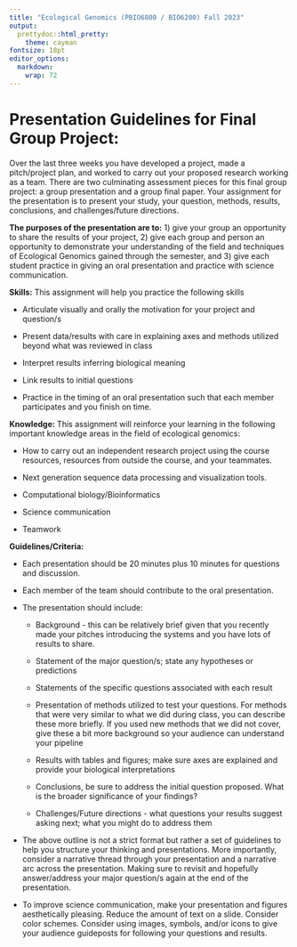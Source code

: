```yaml
---
title: "Ecological Genomics (PBIO6800 / BIO6200) Fall 2023"
output:
  prettydoc::html_pretty:
    theme: cayman
fontsize: 18pt
editor_options: 
  markdown: 
    wrap: 72
---
```


# Presentation Guidelines for Final Group Project:

Over the last three weeks you have developed a project, made a
pitch/project plan, and worked to carry out your proposed research
working as a team. There are two culminating assessment pieces for this
final group project: a group presentation and a group final paper. Your
assignment for the presentation is to present your study, your question,
methods, results, conclusions, and challenges/future directions.

**The purposes of the presentation are to:** 1) give your group an
opportunity to share the results of your project, 2) give each group and
person an opportunity to demonstrate your understanding of the field and
techniques of Ecological Genomics gained through the semester, and 3)
give each student practice in giving an oral presentation and practice
with science communication.

**Skills:** This assignment will help you practice the following skills

-   Articulate visually and orally the motivation for your project and
    question/s

-   Present data/results with care in explaining axes and methods
    utilized beyond what was reviewed in class

-   Interpret results inferring biological meaning

-   Link results to initial questions

-   Practice in the timing of an oral presentation such that each member
    participates and you finish on time.

**Knowledge:** This assignment will reinforce your learning in the
following important knowledge areas in the field of ecological genomics:

-   How to carry out an independent research project using the course
    resources, resources from outside the course, and your teammates.

-   Next generation sequence data processing and visualization tools.

-   Computational biology/Bioinformatics

-   Science communication

-   Teamwork

**Guidelines/Criteria:**

-   Each presentation should be 20 minutes plus 10 minutes for questions
    and discussion.

-   Each member of the team should contribute to the oral presentation.

-   The presentation should include:

    -   Background - this can be relatively brief given that you
        recently made your pitches introducing the systems and you have
        lots of results to share.

    -   Statement of the major question/s; state any hypotheses or
        predictions

    -   Statements of the specific questions associated with each result

    -   Presentation of methods utilized to test your questions. For
        methods that were very similar to what we did during class, you
        can describe these more briefly. If you used new methods that we
        did not cover, give these a bit more background so your audience
        can understand your pipeline

    -   Results with tables and figures; make sure axes are explained
        and provide your biological interpretations

    -   Conclusions, be sure to address the initial question proposed.
        What is the broader significance of your findings?

    -   Challenges/Future directions - what questions your results
        suggest asking next; what you might do to address them

- The above outline is not a strict format but rather a set of
        guidelines to help you structure your thinking and
        presentations. More importantly, consider a narrative thread
        through your presentation and a narrative arc across the
        presentation. Making sure to revisit and hopefully
        answer/address your major question/s again at the end of the
        presentation.

-   To improve science communication, make your presentation and figures aesthetically pleasing. Reduce the amount of text on a slide. Consider color schemes. Consider using images, symbols, and/or icons to give your audience guideposts for following your questions and results.
